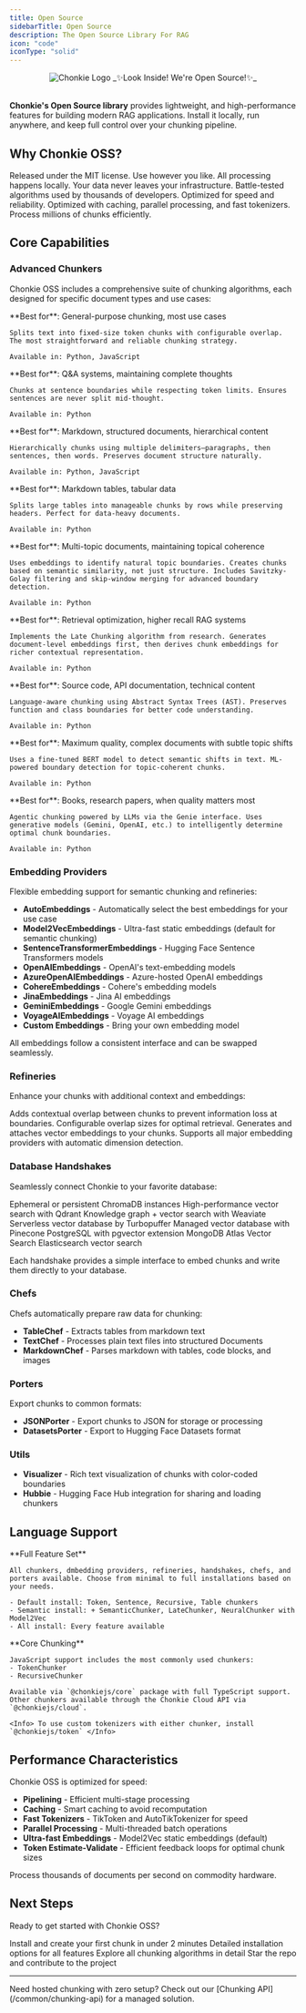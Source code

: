 ```yaml
---
title: Open Source
sidebarTitle: Open Source
description: The Open Source Library For RAG
icon: "code"
iconType: "solid"
---
```


<div align="center">
  <img
    src="/assets/logo/chonkie_xray.png"
    alt="Chonkie Logo"
    height={120}
    width={200}
    noZoom
  />
  _✨Look Inside! We're Open Source!✨_
</div>

<br />

**Chonkie's Open Source library** provides lightweight, and high-performance features for building modern RAG applications. 
Install it locally, run anywhere, and keep full control over your chunking pipeline.

## Why Chonkie OSS?

<CardGroup cols={2}>
  <Card title="Completely Free" icon="hand-holding-heart">
   Released under the MIT license. Use however you like.
  </Card>
  <Card title="Privacy First" icon="shield-check">
    All processing happens locally. Your data never leaves your infrastructure.
  </Card>
  <Card title="Production Ready" icon="rocket">
    Battle-tested algorithms used by thousands of developers. Optimized for
    speed and reliability.
  </Card>
  <Card title="Lightning Fast" icon="bolt">
    Optimized with caching, parallel processing, and fast tokenizers. Process
    millions of chunks efficiently.
  </Card>
</CardGroup>

## Core Capabilities

### Advanced Chunkers

Chonkie OSS includes a comprehensive suite of chunking algorithms, each designed for specific document types and use cases:

<AccordionGroup>
  <Accordion title="TokenChunker" icon="scissors">
    **Best for**: General-purpose chunking, most use cases

    Splits text into fixed-size token chunks with configurable overlap. The most straightforward and reliable chunking strategy.

    Available in: Python, JavaScript
  </Accordion>

  <Accordion title="SentenceChunker" icon="align-left">
    **Best for**: Q&A systems, maintaining complete thoughts

    Chunks at sentence boundaries while respecting token limits. Ensures sentences are never split mid-thought.

    Available in: Python
  </Accordion>

  <Accordion title="RecursiveChunker" icon="chart-tree-map">
    **Best for**: Markdown, structured documents, hierarchical content

    Hierarchically chunks using multiple delimiters—paragraphs, then sentences, then words. Preserves document structure naturally.

    Available in: Python, JavaScript
  </Accordion>

  <Accordion title="TableChunker" icon="table-cells">
    **Best for**: Markdown tables, tabular data

    Splits large tables into manageable chunks by rows while preserving headers. Perfect for data-heavy documents.

    Available in: Python
  </Accordion>

  <Accordion title="SemanticChunker" icon="magnet">
    **Best for**: Multi-topic documents, maintaining topical coherence

    Uses embeddings to identify natural topic boundaries. Creates chunks based on semantic similarity, not just structure. Includes Savitzky-Golay filtering and skip-window merging for advanced boundary detection.

    Available in: Python
  </Accordion>

  <Accordion title="LateChunker" icon="clock">
    **Best for**: Retrieval optimization, higher recall RAG systems

    Implements the Late Chunking algorithm from research. Generates document-level embeddings first, then derives chunk embeddings for richer contextual representation.

    Available in: Python
  </Accordion>

  <Accordion title="CodeChunker" icon="laptop">
    **Best for**: Source code, API documentation, technical content

    Language-aware chunking using Abstract Syntax Trees (AST). Preserves function and class boundaries for better code understanding.

    Available in: Python
  </Accordion>

  <Accordion title="NeuralChunker" icon="brain">
    **Best for**: Maximum quality, complex documents with subtle topic shifts

    Uses a fine-tuned BERT model to detect semantic shifts in text. ML-powered boundary detection for topic-coherent chunks.

    Available in: Python
  </Accordion>

  <Accordion title="SlumberChunker" icon="wand-magic-sparkles">
    **Best for**: Books, research papers, when quality matters most

    Agentic chunking powered by LLMs via the Genie interface. Uses generative models (Gemini, OpenAI, etc.) to intelligently determine optimal chunk boundaries.

    Available in: Python
  </Accordion>
</AccordionGroup>

### Embedding Providers

Flexible embedding support for semantic chunking and refineries:

- **AutoEmbeddings** - Automatically select the best embeddings for your use case
- **Model2VecEmbeddings** - Ultra-fast static embeddings (default for semantic chunking)
- **SentenceTransformerEmbeddings** - Hugging Face Sentence Transformers models
- **OpenAIEmbeddings** - OpenAI's text-embedding models
- **AzureOpenAIEmbeddings** - Azure-hosted OpenAI embeddings
- **CohereEmbeddings** - Cohere's embedding models
- **JinaEmbeddings** - Jina AI embeddings
- **GeminiEmbeddings** - Google Gemini embeddings
- **VoyageAIEmbeddings** - Voyage AI embeddings
- **Custom Embeddings** - Bring your own embedding model

All embeddings follow a consistent interface and can be swapped seamlessly.

### Refineries

Enhance your chunks with additional context and embeddings:

<CardGroup cols={2}>
  <Card title="OverlapRefinery" icon="layer-group">
    Adds contextual overlap between chunks to prevent information loss at boundaries. Configurable overlap sizes for optimal retrieval.
  </Card>
  <Card title="EmbeddingsRefinery" icon="sparkles">
    Generates and attaches vector embeddings to your chunks. Supports all major embedding providers with automatic dimension detection.
  </Card>
</CardGroup>

### Database Handshakes

Seamlessly connect Chonkie to your favorite database:

<CardGroup cols={2}>
  <Card title="ChromaDB" icon="database">
    Ephemeral or persistent ChromaDB instances
  </Card>
  <Card title="Qdrant" icon="database">
    High-performance vector search with Qdrant
  </Card>
  <Card title="Weaviate" icon="database">
    Knowledge graph + vector search with Weaviate
  </Card>
  <Card title="Turbopuffer" icon="database">
    Serverless vector database by Turbopuffer
  </Card>
  <Card title="Pinecone" icon="database">
    Managed vector database with Pinecone
  </Card>
  <Card title="pgvector" icon="database">
    PostgreSQL with pgvector extension
  </Card>
  <Card title="MongoDB" icon="database">
    MongoDB Atlas Vector Search
  </Card>
  <Card title="Elastic" icon="database">
    Elasticsearch vector search
  </Card>
</CardGroup>

Each handshake provides a simple interface to embed chunks and write them directly to your database.

### Chefs

Chefs automatically prepare raw data for chunking:

- **TableChef** - Extracts tables from markdown text
- **TextChef** - Processes plain text files into structured Documents
- **MarkdownChef** - Parses markdown with tables, code blocks, and images

### Porters

Export chunks to common formats:

- **JSONPorter** - Export chunks to JSON for storage or processing
- **DatasetsPorter** - Export to Hugging Face Datasets format

### Utils

- **Visualizer** - Rich text visualization of chunks with color-coded boundaries
- **Hubbie** - Hugging Face Hub integration for sharing and loading chunkers

## Language Support

<Tabs>
  <Tab title="Python">
    **Full Feature Set**

    All chunkers, dmbedding providers, refineries, handshakes, chefs, and porters available. Choose from minimal to full installations based on your needs.

    - Default install: Token, Sentence, Recursive, Table chunkers
    - Semantic install: + SemanticChunker, LateChunker, NeuralChunker with Model2Vec
    - All install: Every feature available
  </Tab>
  <Tab title="JavaScript/TypeScript">
    **Core Chunking**

    JavaScript support includes the most commonly used chunkers:
    - TokenChunker
    - RecursiveChunker

    Available via `@chonkiejs/core` package with full TypeScript support. Other chunkers available through the Chonkie Cloud API via `@chonkiejs/cloud`.

    <Info> To use custom tokenizers with either chunker, install `@chonkiejs/token` </Info>
  </Tab>
</Tabs>

## Performance Characteristics

Chonkie OSS is optimized for speed:

- **Pipelining** - Efficient multi-stage processing
- **Caching** - Smart caching to avoid recomputation
- **Fast Tokenizers** - TikToken and AutoTikTokenizer for speed
- **Parallel Processing** - Multi-threaded batch operations
- **Ultra-fast Embeddings** - Model2Vec static embeddings (default)
- **Token Estimate-Validate** - Efficient feedback loops for optimal chunk sizes

Process thousands of documents per second on commodity hardware.

## Next Steps

Ready to get started with Chonkie OSS?

<CardGroup cols={2}>
  <Card title="Quick Start" icon="rocket" href="/oss/quick-start">
    Install and create your first chunk in under 2 minutes
  </Card>
  <Card title="Installation Guide" icon="download" href="/oss/installation">
    Detailed installation options for all features
  </Card>
  <Card title="Chunkers Overview" icon="scissors" href="/oss/chunkers/overview">
    Explore all chunking algorithms in detail
  </Card>
  <Card title="GitHub Repository" icon="github" href="https://github.com/chonkie-inc/chonkie">
    Star the repo and contribute to the project
  </Card>
</CardGroup>

---

<Info>
  Need hosted chunking with zero setup? Check out our [Chunking API](/common/chunking-api) for a managed solution.
</Info>

